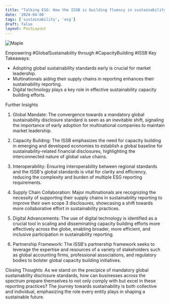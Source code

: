 ```yaml
---
title: "Talking ESG: How the ISSB is building fluency in sustainability"
date: '2024-04-06'
tags: ['sustainability', 'esg']
draft: false
layout: PostLayout
---
```


<div className="flex justify-center">
<div className="my-1 w-full px-2 xl:my-1 xl:w-1/2 xl:px-2">
    <img src="https://willpolesa.pythonanywhere.com/static/podcast_thumbnails/recl2selxYXBvGPbipodcast_thumbnail.jpg" alt="Maple" className="mx-auto h-58 w-auto" />
</div>
</div>

Empowering #GlobalSustainability through #CapacityBuilding #ISSB
Key Takeaways:
- Adopting global sustainability standards early is crucial for market leadership.
- Multinationals aiding their supply chains in reporting enhances their sustainability reporting.
- Digital technology plays a key role in effective sustainability capacity building efforts.

Further Insights
1. Global Mandate:
The convergence towards a mandatory global sustainability disclosure standard is seen as an inevitable shift, signaling the importance of early adoption for multinational companies to maintain market leadership.

2. Capacity Building:
The ISSB emphasizes the need for capacity building in emerging and developed economies to establish a global baseline for sustainability-related financial disclosures, highlighting the interconnected nature of global value chains.

3. Interoperability:
Ensuring interoperability between regional standards and the ISSB's global standards is vital for clarity and efficiency, reducing the complexity and burden of multiple ESG reporting requirements.

4. Supply Chain Collaboration:
Major multinationals are recognizing the necessity of supporting their supply chains in sustainability reporting to improve their own scope 3 disclosures, showcasing a shift towards more collaborative effort in sustainability practices.

5. Digital Advancements:
The use of digital technology is identified as a crucial tool in scaling and disseminating capacity building efforts more effectively across the globe, enabling broader, more efficient, and inclusive participation in sustainability reporting.

6. Partnership Framework:
The ISSB's partnership framework seeks to leverage the expertise and resources of a variety of stakeholders such as global accounting firms, professional associations, and regulatory bodies to bolster global capacity building initiatives.

Closing Thoughts:
As we stand on the precipice of mandatory global sustainability disclosure standards, how can businesses across the spectrum prepare themselves to not only comply with but excel in these reporting practices? The journey towards sustainability is both collective and individual, emphasizing the role every entity plays in shaping a sustainable future.
